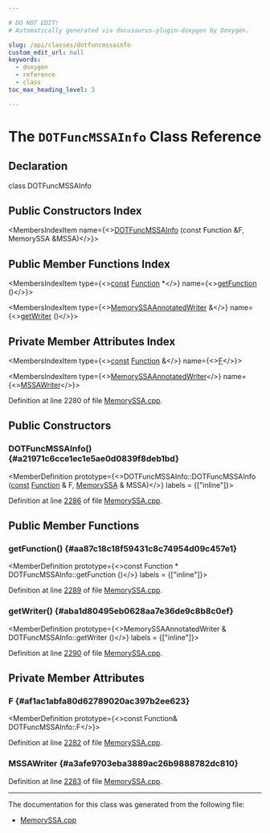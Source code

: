 ```yaml
---

# DO NOT EDIT!
# Automatically generated via docusaurus-plugin-doxygen by Doxygen.

slug: /api/classes/dotfuncmssainfo
custom_edit_url: null
keywords:
  - doxygen
  - reference
  - class
toc_max_heading_level: 3

---
```





# The `DOTFuncMSSAInfo` Class Reference

<DoxygenPage pluginConfig={pluginConfig}>



## Declaration

<CodeBlock>class DOTFuncMSSAInfo</CodeBlock>

## Public Constructors Index

<MembersIndex>

<MembersIndexItem
  name={<><a href="#a21971c6cce1ec1e5ae0d0839f8deb1bd">DOTFuncMSSAInfo</a> (const Function &amp;F, MemorySSA &amp;MSSA)</>}>
</MembersIndexItem>

</MembersIndex>

## Public Member Functions Index

<MembersIndex>

<MembersIndexItem
  type={<><a href="/docs/api/files/lib/lib/target/lib/target/aarch64/aarch64promoteconstant-cpp/#a90f8350fecae261c25be85d38b451bff">const</a> <a href="/docs/api/classes/llvm/function">Function</a> &#42;</>}
  name={<><a href="#aa87c18c18f59431c8c74954d09c457e1">getFunction</a> ()</>}>
</MembersIndexItem>

<MembersIndexItem
  type={<><a href="/docs/api/classes/anonymous-namespace-memoryssa-cpp-/memoryssaannotatedwriter">MemorySSAAnnotatedWriter</a> &amp;</>}
  name={<><a href="#aba1d80495eb0628aa7e36de9c8b8c0ef">getWriter</a> ()</>}>
</MembersIndexItem>

</MembersIndex>

## Private Member Attributes Index

<MembersIndex>

<MembersIndexItem
  type={<><a href="/docs/api/files/lib/lib/target/lib/target/aarch64/aarch64promoteconstant-cpp/#a90f8350fecae261c25be85d38b451bff">const</a> <a href="/docs/api/classes/llvm/function">Function</a> &amp;</>}
  name={<><a href="#af1ac1abfa80d62789020ac397b2ee623">F</a></>}>
</MembersIndexItem>

<MembersIndexItem
  type={<><a href="/docs/api/classes/anonymous-namespace-memoryssa-cpp-/memoryssaannotatedwriter">MemorySSAAnnotatedWriter</a></>}
  name={<><a href="#a3afe9703eba3889ac26b9888782dc810">MSSAWriter</a></>}>
</MembersIndexItem>

</MembersIndex>


Definition at line 2280 of file <a href="/docs/api/files/lib/lib/analysis/memoryssa-cpp">MemorySSA.cpp</a>.

<SectionDefinition>

## Public Constructors

### DOTFuncMSSAInfo() {#a21971c6cce1ec1e5ae0d0839f8deb1bd}

<MemberDefinition
  prototype={<>DOTFuncMSSAInfo::DOTFuncMSSAInfo (<a href="/docs/api/files/lib/lib/target/lib/target/aarch64/aarch64promoteconstant-cpp/#a90f8350fecae261c25be85d38b451bff">const</a> <a href="/docs/api/classes/llvm/function">Function</a> &amp; F, <a href="/docs/api/classes/llvm/memoryssa">MemorySSA</a> &amp; MSSA)</>}
  labels = {["inline"]}>

Definition at line <a href="/docs/api/files/lib/lib/analysis/memoryssa-cpp/#l02286">2286</a> of file <a href="/docs/api/files/lib/lib/analysis/memoryssa-cpp">MemorySSA.cpp</a>.
</MemberDefinition>

</SectionDefinition>

<SectionDefinition>

## Public Member Functions

### getFunction() {#aa87c18c18f59431c8c74954d09c457e1}

<MemberDefinition
  prototype={<>const Function &#42; DOTFuncMSSAInfo::getFunction ()</>}
  labels = {["inline"]}>

Definition at line <a href="/docs/api/files/lib/lib/analysis/memoryssa-cpp/#l02289">2289</a> of file <a href="/docs/api/files/lib/lib/analysis/memoryssa-cpp">MemorySSA.cpp</a>.
</MemberDefinition>

### getWriter() {#aba1d80495eb0628aa7e36de9c8b8c0ef}

<MemberDefinition
  prototype={<>MemorySSAAnnotatedWriter &amp; DOTFuncMSSAInfo::getWriter ()</>}
  labels = {["inline"]}>

Definition at line <a href="/docs/api/files/lib/lib/analysis/memoryssa-cpp/#l02290">2290</a> of file <a href="/docs/api/files/lib/lib/analysis/memoryssa-cpp">MemorySSA.cpp</a>.
</MemberDefinition>

</SectionDefinition>

<SectionDefinition>

## Private Member Attributes

### F {#af1ac1abfa80d62789020ac397b2ee623}

<MemberDefinition
  prototype={<>const Function&amp; DOTFuncMSSAInfo::F</>}>

Definition at line <a href="/docs/api/files/lib/lib/analysis/memoryssa-cpp/#l02282">2282</a> of file <a href="/docs/api/files/lib/lib/analysis/memoryssa-cpp">MemorySSA.cpp</a>.
</MemberDefinition>

### MSSAWriter {#a3afe9703eba3889ac26b9888782dc810}

<MemberDefinition
  prototype="MemorySSAAnnotatedWriter DOTFuncMSSAInfo::MSSAWriter">

Definition at line <a href="/docs/api/files/lib/lib/analysis/memoryssa-cpp/#l02283">2283</a> of file <a href="/docs/api/files/lib/lib/analysis/memoryssa-cpp">MemorySSA.cpp</a>.
</MemberDefinition>

</SectionDefinition>

<hr/>

The documentation for this class was generated from the following file:

<ul>
<li><a href="/docs/api/files/lib/lib/analysis/memoryssa-cpp">MemorySSA.cpp</a></li>
</ul>

</DoxygenPage>
